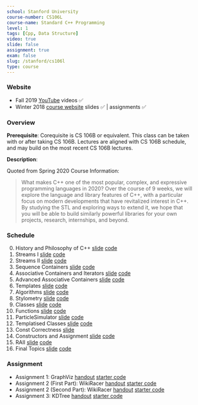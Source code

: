 ```yaml
---
school: Stanford University
course-number: CS106L
course-name: Standard C++ Programming
level: 1
tags: [Cpp, Data Structure]
video: true
slide: false
assignment: true
exam: false
slug: /stanford/cs106l
type: course
---
```



### Website

- Fall 2019 <a href='https://www.youtube.com/playlist?list=PLCgD3ws8aVdolCexlz8f3U-RROA0s5jWA'>YouTube</a> videos ✅
- Winter 2018 <a href='https://web.stanford.edu/class/archive/cs/cs106l/cs106l.1184/index.html'>course website</a> slides ✅ | assignments ✅

### Overview

**Prerequisite**: Corequisite is <Link to="/stanford/cs106b">CS 106B</Link> or equivalent. This class can be taken with or after taking CS 106B. Lectures are aligned with CS 106B schedule, and may build on the most recent CS 106B lectures.

**Description**:

Quoted from Spring 2020 Course Information:

> What makes C++ one of the most popular, complex, and expressive programming languages in 2020? Over the course of 9 weeks, we will explore the language and library features of C++, with a particular focus on modern developments that have revitalized interest in C++. By studying the STL and exploring ways to extend it, we hope that you will be able to build similarly powerful libraries for your own projects, research, internships, and beyond.

### Schedule

0. History and Philosophy of C++ <a href='https://web.stanford.edu/class/archive/cs/cs106l/cs106l.1184/lectures/lecture00/00_Introduction.pdf'>slide</a> <a href='https://web.stanford.edu/class/archive/cs/cs106l/cs106l.1184/lectures/lecture00/00_HelloWorld.zip'>code</a>
1. Streams I <a href='https://web.stanford.edu/class/archive/cs/cs106l/cs106l.1184/lectures/lecture01/01_Streams.pdf'>slide</a> <a href='https://web.stanford.edu/class/archive/cs/cs106l/cs106l.1184/lectures/lecture01/01_Streams.zip'>code</a>
2. Streams II <a href='https://web.stanford.edu/class/archive/cs/cs106l/cs106l.1184/lectures/lecture02/02_Streams_II.pdf'>slide</a> <a href='https://web.stanford.edu/class/archive/cs/cs106l/cs106l.1184/lectures/lecture02/02_Streams_II.zip'>code</a>
3. Sequence Containers <a href='https://web.stanford.edu/class/archive/cs/cs106l/cs106l.1184/lectures/lecture03/03_Sequence_Containers.pdf'>slide</a> <a href='https://web.stanford.edu/class/archive/cs/cs106l/cs106l.1184/lectures/lecture03/03_Sequence_Containers.zip'>code</a>
4. Associative Containers and Iterators <a href='https://web.stanford.edu/class/archive/cs/cs106l/cs106l.1184/lectures/lecture04/04_Associative_Containers.pdf'>slide</a> <a href='https://web.stanford.edu/class/archive/cs/cs106l/cs106l.1184/lectures/lecture04/04_Associative_Containers.zip'>code</a>
5. Advanced Associative Containers <a href='https://web.stanford.edu/class/archive/cs/cs106l/cs106l.1184/lectures/lecture05/05_Adv_Assoc_Containers.pdf'>slide</a> <a href='https://web.stanford.edu/class/archive/cs/cs106l/cs106l.1184/lectures/lecture05/05_Adv_Assoc_Containers.zip'>code</a>
6. Templates <a href='https://web.stanford.edu/class/archive/cs/cs106l/cs106l.1184/lectures/lecture06/06_Templates_and_Iterators.pdf'>slide</a> <a href='https://web.stanford.edu/class/archive/cs/cs106l/cs106l.1184/lectures/lecture06/06_Templates_and_Iterators.zip'>code</a>
7. Algorithms <a href='https://web.stanford.edu/class/archive/cs/cs106l/cs106l.1184/lectures/lecture07/07_Algorithms.pdf'>slide</a> <a href='https://web.stanford.edu/class/archive/cs/cs106l/cs106l.1184/lectures/lecture07/07_Algorithms.zip'>code</a>
8. Stylometry <a href='https://web.stanford.edu/class/archive/cs/cs106l/cs106l.1184/lectures/lecture08/08_Stylometry.pdf'>slide</a> <a href='https://web.stanford.edu/class/archive/cs/cs106l/cs106l.1184/lectures/lecture08/08_Stylometry.zip'>code</a>
9. Classes <a href='https://web.stanford.edu/class/archive/cs/cs106l/cs106l.1184/lectures/lecture09/09_Classes.pdf'>slide</a> <a href='https://web.stanford.edu/class/archive/cs/cs106l/cs106l.1184/lectures/lecture09/09_Classes.zip'>code</a>
10. Functions <a href='https://web.stanford.edu/class/archive/cs/cs106l/cs106l.1184/lectures/lecture10/10_Functions.pdf'>slide</a> <a href='https://web.stanford.edu/class/archive/cs/cs106l/cs106l.1184/lectures/lecture10/10_Functions.zip'>code</a>
11. ParticleSimulator <a href='https://web.stanford.edu/class/archive/cs/cs106l/cs106l.1184/lectures/lecture11/11_ParticleSimulator.pdf'>slide</a> <a href='https://web.stanford.edu/class/archive/cs/cs106l/cs106l.1184/lectures/lecture11/11_ParticleSimulator.zip'>code</a>
12. Templatised Classes <a href='https://web.stanford.edu/class/archive/cs/cs106l/cs106l.1184/lectures/lecture12/12_Templatised_Classes.pdf'>slide</a> <a href='https://web.stanford.edu/class/archive/cs/cs106l/cs106l.1184/lectures/lecture12/12_Templatised_Classes.zip'>code</a>
13. Const Correctness <a href='https://web.stanford.edu/class/archive/cs/cs106l/cs106l.1184/lectures/lecture13/13_Const.pdf'>slide</a>
14. Constructors and Assignment <a href='https://web.stanford.edu/class/archive/cs/cs106l/cs106l.1184/lectures/lecture14/14_Constructors_and_Assignment.pdf'>slide</a> <a href='https://web.stanford.edu/class/archive/cs/cs106l/cs106l.1184/lectures/lecture14/14_Constructors_and_Assignment.zip'>code</a>
15. RAII <a href='https://web.stanford.edu/class/archive/cs/cs106l/cs106l.1184/lectures/lecture15/15_RAII.pdf'>slide</a> <a href='https://web.stanford.edu/class/archive/cs/cs106l/cs106l.1184/lectures/lecture15/15_RAII.zip'>code</a>
16. Final Topics <a href='https://web.stanford.edu/class/archive/cs/cs106l/cs106l.1184/lectures/lecture16/16_Final_Topics.pdf'>slide</a> <a href='https://web.stanford.edu/class/archive/cs/cs106l/cs106l.1184/lectures/lecture16/16_Final_Topics.zip'>code</a>

### Assignment

- Assignment 1: GraphViz <a href='https://web.stanford.edu/class/archive/cs/cs106l/cs106l.1184/handouts/002_assignment_1_graphviz.pdf'>handout</a> <a href='https://web.stanford.edu/class/archive/cs/cs106l/cs106l.1184/assignments/01_GraphViz.zip'>starter code</a>
- Assignment 2 (First Part): WikiRacer <a href='https://web.stanford.edu/class/archive/cs/cs106l/cs106l.1184/handouts/003_assignment_2_wikiracerA.pdf'>handout</a> <a href='https://web.stanford.edu/class/archive/cs/cs106l/cs106l.1184/assignments/02_WikiRacerLinksA.zip'>starter code</a>
- Assignment 2 (Second Part): WikiRacer <a href='https://web.stanford.edu/class/archive/cs/cs106l/cs106l.1184/handouts/004_assignment_2_wikiracerB.pdf'>handout</a> <a href='https://web.stanford.edu/class/archive/cs/cs106l/cs106l.1184/assignments/02_WikiRacerLinksB.zip'>starter code</a>
- Assignment 3: KDTree <a href='https://web.stanford.edu/class/archive/cs/cs106l/cs106l.1184/handouts/005_assignment_3_kdtree.pdf'>handout</a> <a href='https://web.stanford.edu/class/archive/cs/cs106l/cs106l.1184/assignments/03_KDTree.zip'>starter code</a>
